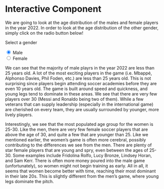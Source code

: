 # Interactive Component 

<script src="https://d3js.org/d3.v7.js"></script>

<p>We are going to look at the age distribution of the males and female players in the year 2022. In order to look at the age distribution of the other gender, simply click on the radio button below!</p>

<p>Select a gender</p>
<input type="radio" id="male" name="gender" value="Male" checked>
<label for="male">Male</label><br>
<input type="radio" id="female" name="gender" value="Female">
<label for="female">Female</label><br>

<div id="plot"></div>

<p>We can see that the majority of male playrs in the year 2022 are less than 25 years old. A lot of the most exciting players in the game (i.e. Mbappé, Alphonso Davies, Phil Foden, etc.) are less than 25 years old. This is not surprising since players begin attending soccer academies before they are even 10 years old. The game is built around speed and quickness, and young legs tend to dominate in these areas. We see that there are very few players over 30 (Messi and Ronaldo being two of them). While a few veterans that can supply leadership (especially in the international game) are cherished on every team, they are usually surrounded by younger, more lively players. 

Interestingly, we see that the most populated age group for the women is 25-30. Like the men, there are very few female soccer players that are above the age of 30, and quite a few that are younger than 25. Like we mentioned earlier, the women's game is often more cerebral, possibly contributing to the differences we see from the men. There are plenty of star female players that are young and spry, even between the ages of 25-30. Some examples include Fridolina Rolfo, Lucy Bronze, Lindsey Horan, and Sam Kerr. There is often more money poured into the male game (unfortunately), so women might not begin training as early. All in all, it seems that women become better with time, reaching their most dominant in their late 20s. This is slightly different from the men's game, where young legs dominate the pitch.

<script>
  
const w = 600; 
const h = 400; 
const margin = {top: 50, 
  right: 0, 
  bottom: 45, 
  left: 55};

const innerWidth = w - margin.left - margin.right; 
const innerHeight = h - margin.top - margin.bottom; 


// dataset

const male_data = [{age: "<25", value: 0.557}, 
  {age: "25-30", value: 0.291}, 
  {age: "30-35", value: 0.132}, 
  {age: ">35", value: 0.020}];

const female_data = [
  {age: "<25", value: 0.358}, 
  {age: "25-30", value: 0.442}, 
  {age: "30-35", value: 0.171}, 
  {age: ">35", value: 0.029}];
  

const xScale = d3.scaleBand()
  .domain(male_data.map(d => d.age))
  .range([0, innerWidth])
  .paddingInner(0.1);
  
const yScale = d3.scaleLinear()
  .domain([0, 1])
  .range([innerHeight, 0]);
  
const xAxis = d3.axisBottom()
  .scale(xScale);
  
const yAxis = d3.axisLeft()
  .scale(yScale);
  
// add svg 
  
const svg = d3.select('div#plot')
  .append('svg')
  .attr('width', w)
  .attr('height', h);
    
// add background rectangle

svg.append('rect')
  .attr('x', 0)
  .attr('y', 0)
  .attr('width', w)
  .attr('height', h)
  .attr('fill', 'aliceblue');
    
const bars = svg.append('g') 
  .attr('id', 'plot')
  .attr('transform', `translate (${margin.left}, ${margin.top})`)
  .selectAll('rect')
  .data(male_data);
    
bars.enter().append('rect')
  .attr('x', d => xScale(d.age))
  .attr('y', d => yScale(d.value))
  .attr('width', xScale.bandwidth())
  .attr('height', d => innerHeight - yScale(d.value))
  .attr('fill', 'lightgreen');
    
// add axes 

svg.append('g') 
  .attr('class', 'xAxis')
  .attr('transform', `translate (${margin.left}, ${h - margin.bottom})`)
  .call(xAxis);
    
svg.append('g')
  .attr('class', 'yAxis')
  .attr('transform', `translate (${margin.left}, ${margin.top})`)
  .call(yAxis);
  
// add labels 

  svg.append('g')
    .attr('id', 'xlabel')
    .append('text')
    .attr('x', 282.5)
    .attr('y', 390)
    .text('Player Age')
    .attr('fill', 'black')
    
  svg.append('g')
    .attr('id', 'ylabel')
    .append('text')
    .attr("transform", "translate(20,240) rotate(270)")
    .text('Fraction of Players')
    .attr('fill', 'black');
    
  svg.append('g')
    .attr('id', 'title')
    .append('text')
    .attr('x', 82)
    .attr('y', 20)
    .attr('transform', 'scale(1.5)')
    .text('Proportion of Male Players by Age')
    .attr('fill', 'black')
    
  d3.selectAll('input')
    .on('click', function(event) {
      var gender = event.currentTarget.value;
      d3.select('g#title')
        .select('text')
        .text(`Proportion of ${gender} Players by Age`);
        
      if (gender == 'Female') {
      
        d3.select('g#plot').selectAll('rect')
          .data(female_data)
          .attr('x', d => xScale(d.age))
          .attr('y', d => yScale(d.value))
          .attr('width', xScale.bandwidth())
          .attr('height', d => innerHeight - yScale(d.value))
          .attr('fill', 'lightgreen');
      }
      
      if (gender == 'Male') {
      
        d3.select('g#plot').selectAll('rect')
          .data(male_data)
          .attr('x', d => xScale(d.age))
          .attr('y', d => yScale(d.value))
          .attr('width', xScale.bandwidth())
          .attr('height', d => innerHeight - yScale(d.value))
          .attr('fill', 'lightgreen');
      }
        
  });
  
  
    
    

</script>
